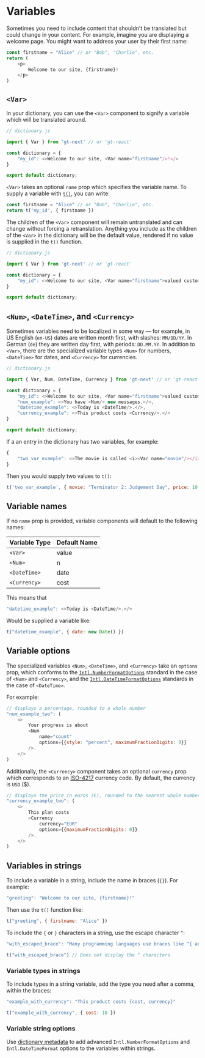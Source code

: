 # Variables

Sometimes you need to include content that shouldn't be translated but could change in your content. 
For example, imagine you are displaying a welcome page. You might want to address your user by their first name:

```javascript
const firstname = "Alice" // or "Bob", "Charlie", etc.
return (
    <p>
        Welcome to our site, {firstname}!
    </p>
)
```

## `<Var>` 

In your dictionary, you can use the `<Var>` component to signify a variable which will be translated around.

```javascript copy
// dictionary.js

import { Var } from 'gt-next' // or 'gt-react'

const dictionary = {
    "my_id": <>Welcome to our site, <Var name="firstname"/>!</>
}

export default dictionary;
```

`<Var>` takes an optional `name` prop which specifies the variable name. To supply a variable with [`t()`](/gt-next), you can write:

```javascript copy
const firstname = "Alice" // or "Bob", "Charlie", etc.
return t('my_id', { firstname })
```

The children of the `<Var>` component will remain untranslated and can change without forcing a retranslation. Anything you include as the children of the `<Var>` in the dictionary will be the default value, rendered if no value is supplied in the `t()` function.

```javascript copy
// dictionary.js

import { Var } from 'gt-next' // or 'gt-react'

const dictionary = {
    "my_id": <>Welcome to our site, <Var name="firstname">valued customer!</Var>!</>
}

export default dictionary;
```

## `<Num>`, `<DateTime>`, and `<Currency>`

Sometimes variables need to be localized in some way — for example, in US English (`en-US`) dates are written month first, with slashes: `MM/DD/YY`. In German (`de`) they are written day first, with periods: `DD.MM.YY`. In addition to `<Var>`, there are the specialized variable types `<Num>` for numbers, `<DateTime>` for dates, and `<Currency>` for currencies.

```javascript copy
// dictionary.js

import { Var, Num, DateTime, Currency } from 'gt-next' // or 'gt-react'

const dictionary = {
    "my_id": <>Welcome to our site, <Var name="firstname">valued customer!</Var>!</>,
    "num_example": <>You have <Num/> new messages.</>,
    "datetime_example": <>Today is <DateTime/>.</>,
    "currency_example": <>This product costs <Currency/>.</>
}

export default dictionary;
```

If a an entry in the dictionary has two variables, for example:

```js
{ 
    "two_var_example": <>The movie is called <i><Var name="movie"/></i> and a ticket costs <Currency name="price"/>.</> 
}
```

Then you would supply two values to `t()`:

```js
t('two_var_example', { movie: "Terminator 2: Judgement Day", price: 10 })
```

## Variable names

If no `name` prop is provided, variable components will default to the following names:

| Variable Type | Default Name |
|----------------|--------------|
| `<Var>`            | value        |
| `<Num>`           | n            |
| `<DateTime>`       | date         |
| `<Currency>`     | cost         |

This means that

```javascript
"datetime_example": <>Today is <DateTime/>.</>
```

Would be supplied a variable like:

```javascript
t("datetime_example", { date: new Date() })
```

## Variable options

The specialized variables `<Num>`, `<DateTime>`, and `<Currency>` take an `options` prop, which conforms to
the [`Intl.NumberFormatOptions`](https://developer.mozilla.org/en-US/docs/Web/JavaScript/Reference/Global_Objects/Intl/NumberFormat) standard in the case of `<Num>` and `<Currency>`, and the [`Intl.DateTimeFormatOptions`](https://developer.mozilla.org/en-US/docs/Web/JavaScript/Reference/Global_Objects/Intl/DateTimeFormat/DateTimeFormat) standards in the case of `<DateTime>`.

For example:

```js copy
// displays a percentage, rounded to a whole number
"num_example_two": (
    <>
        Your progress is about 
        <Num 
            name="count" 
            options={{style: "percent", maximumFractionDigits: 0}}
        />.
    </>
)
```

Additionally, the `<Currency>` component takes an optional `currency` prop which corresponds to an [ISO-4217](https://en.wikipedia.org/wiki/ISO_4217) currency code. 
By default, the currency is `USD` ($).

```js copy
// displays the price in euros (€), rounded to the nearest whole number
"currency_example_two": (
    <>
        This plan costs
        <Currency 
            currency="EUR"
            options={{maximumFractionDigits: 0}}
        />.
    </>
)
```

## Variables in strings

To include a variable in a string, include the name in braces (`{}`).
For example:

```js
"greeting": "Welcome to our site, {firstname}!"
```

Then use the `t()` function like:

```js
t("greeting", { firstname: "Alice" })
```

To include the `{` or `}` characters in a string, use the escape character `^`:

```js
"with_escaped_brace": "Many programming languages use braces like ^{ and ^}"
```

```js
t("with_escaped_brace") // Does not display the ^ characters
```

### Variable types in strings

To include types in a string variable, add the type you need after a comma, within the braces:

```js
"example_with_currency": "This product costs {cost, currency}"
```

```js
t("example_with_currency", { cost: 10 })
```

### Variable string options

Use [dictionary metadata](/dictionaries#metadata) to add advanced `Intl.NumberFormatOptions` and `Intl.DateTimeFormat` options to the variables within strings.